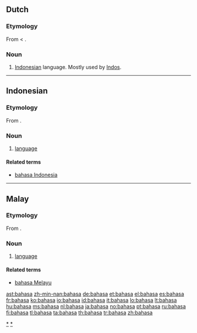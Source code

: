 ==Dutch==

===Etymology===
From {{etyl|id|nl}} {{term|bahasa|lang=id}} < {{etyl|sa|nl}} {{term|भाषा|tr=bhāṣā|lang=sa}}.

===Noun===
{{infl|nl|noun}}

# {{slang|lang=nl}} [[Indonesian]] language. Mostly used by [[Indo]]s.

----

==Indonesian==

===Etymology===
From {{etyl|sa|id}} {{term|भाषा|tr=bhāṣā|lang=sa}}.

===Noun===
{{infl|id|noun}}

# [[language]]

====Related terms====
* [[bahasa Indonesia]]

[[Category:id:Language|*]]

----

==Malay==

===Etymology===
From {{etyl|sa|ms}} {{term|भाषा|tr=bhāṣā|lang=sa}}.

===Noun===
{{infl|ms|noun}}

# [[language]]

====Related terms====
* [[bahasa Melayu]]

[[Category:ms:Language|*]]

[[ast:bahasa]]
[[zh-min-nan:bahasa]]
[[de:bahasa]]
[[et:bahasa]]
[[el:bahasa]]
[[es:bahasa]]
[[fr:bahasa]]
[[ko:bahasa]]
[[io:bahasa]]
[[id:bahasa]]
[[it:bahasa]]
[[lo:bahasa]]
[[lt:bahasa]]
[[hu:bahasa]]
[[ms:bahasa]]
[[nl:bahasa]]
[[ja:bahasa]]
[[no:bahasa]]
[[pt:bahasa]]
[[ru:bahasa]]
[[fi:bahasa]]
[[tl:bahasa]]
[[ta:bahasa]]
[[th:bahasa]]
[[tr:bahasa]]
[[zh:bahasa]]